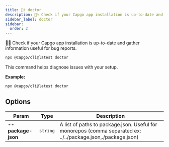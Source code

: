 ```yaml
---
title: 👨‍⚕️ doctor
description: 👨‍⚕️ Check if your Capgo app installation is up-to-date and gather information useful for bug reports.
sidebar_label: doctor
sidebar:
  order: 2
---
```


👨‍⚕️ Check if your Capgo app installation is up-to-date and gather information useful for bug reports.

```bash
npx @capgo/cli@latest doctor
```

This command helps diagnose issues with your setup.

**Example:**

```bash
npx @capgo/cli@latest doctor
```

## <a id="options"></a> Options

| Param          | Type          | Description          |
| -------------- | ------------- | -------------------- |
| **--package-json** | <code>string</code> | A list of paths to package.json. Useful for monorepos (comma separated ex: ../../package.json,./package.json) |

